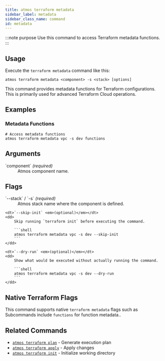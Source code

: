 ```yaml
---
title: atmos terraform metadata
sidebar_label: metadata
sidebar_class_name: command
id: metadata
---
```


:::note purpose
Use this command to access Terraform metadata functions.
:::

<Screengrab title="atmos terraform metadata --help" slug="atmos-terraform-metadata--help" />

## Usage

Execute the `terraform metadata` command like this:

```shell
atmos terraform metadata <component> -s <stack> [options]
```

This command provides metadata functions for Terraform configurations. This is primarily used for advanced Terraform Cloud operations.

## Examples

### Metadata Functions

```shell
# Access metadata functions
atmos terraform metadata vpc -s dev functions
```

## Arguments

<dl>
    <dt>`component` <em>(required)</em></dt>
    <dd>
        Atmos component name.
    </dd>
</dl>

## Flags

<dl>
    <dt>`--stack` / `-s` <em>(required)</em></dt>
    <dd>
        Atmos stack name where the component is defined.
    </dd>

    <dt>`--skip-init` <em>(optional)</em></dt>
    <dd>
        Skip running `terraform init` before executing the command.

        ```shell
        atmos terraform metadata vpc -s dev --skip-init
        ```
    </dd>

    <dt>`--dry-run` <em>(optional)</em></dt>
    <dd>
        Show what would be executed without actually running the command.

        ```shell
        atmos terraform metadata vpc -s dev --dry-run
        ```
    </dd>
</dl>

## Native Terraform Flags

This command supports native `terraform metadata` flags such as Subcommands include `functions` for function metadata..

## Related Commands

- [`atmos terraform plan`](/cli/commands/terraform/terraform-plan) - Generate execution plan
- [`atmos terraform apply`](/cli/commands/terraform/terraform-apply) - Apply changes
- [`atmos terraform init`](/cli/commands/terraform/terraform-init) - Initialize working directory
